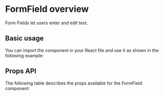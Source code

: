 
<Meta title="Components/FormField/Overview" of={FormFieldStories} />

# FormField overview

Form Fields let users enter and edit text.

## Basic usage

You can import the component in your React file and use it as shown in the following example:

<SourceCode of={FormFieldStories.DefaultStory} shown />

## Props API

The following table describes the props available for the FormField component:

<ArgTypes of={FormFieldStories.DefaultStory} sort="alpha" />
